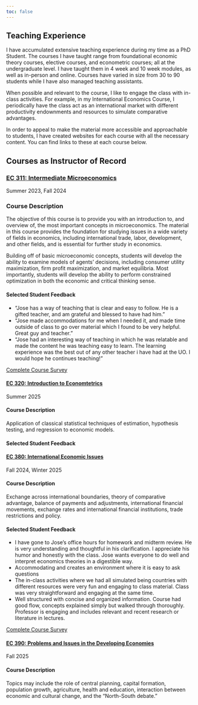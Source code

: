 ```yaml
---
toc: false
---
```


## Teaching Experience

I have accumulated extensive teaching experience during my time as a PhD Student. 
The courses I have taught range from foundational economic theory courses, elective courses, and econometric courses; all at the undergraduate level. 
I have taught them in 4 week and 10 week modules, as well as in-person and online. 
Courses have varied in size from 30 to 90 students while I have also managed teaching assistants. 

When possible and relevant to the course, I like to engage the class with in-class activities. 
For example, in my International Economics Course, I periodically have the class act as an international market with different productivity endownments and resources to simulate comparative advantages. 

In order to appeal to make the material more accessible and approachable to students, I have created websites for each course with all the necessary content.
You can find links to these at each course below.

## Courses as Instructor of Record

### [EC 311: Intermediate Microeconomics](https://theuselessweb.com){.hi target=_blank}

[Summer 2023, Fall 2024]{.h}

::: {.callout-tip appearance="minimal" collapse="true"}
### Course Description

The objective of this course is to provide you with an introduction to, and overview of, the most important concepts in microeconomics.
The material in this course provides the foundation for studying issues in a wide variety of fields in economics, including international trade, labor, development, and other fields, and is essential for further study in economics. 

Building off of basic microeconomic concepts, students will develop the ability to examine models of agents' decisions, including consumer utility maximization, firm profit maximization, and market equilibria. 
Most importantly, students will develop the ability to perform constrained optimization in both the economic and critical thinking sense.

:::

::: {.callout-tip appearance="minimal" collapse="true"}
#### Selected Student Feedback

- "Jose has a way of teaching that is clear and easy to follow. He is a gifted teacher, and am grateful and blessed to have had him."
- "Jose made accommodations for me when I needed it, and made time outside of class to go over material which I found to be very helpful. Great guy and teacher."
- "Jose had an interesting way of teaching in which he was relatable and made the content he was teaching easy to learn. The learning experience was the best out of any other teacher i have had at the UO. I would hope he continues teaching!"

[Complete Course Survey](files/documents/EC311-Winter24-Survey.pdf){target=_blank}

:::

#### [EC 320: Introduction to Economtetrics](https://jrojas1003.github.io/EC-320-Intro-Econometrics/){.hi target=_blank}

[Summer 2025]{.h}

::: {.callout-tip appearance="minimal" collapse="true"}
#### Course Description

Application of classical statistical techniques of estimation, hypothesis testing, and regression to economic models.
:::

::: {.callout-tip appearance="minimal" collapse="true"}
#### Selected Student Feedback

:::

#### [EC 380: International Economic Issues](https://jrojas1003.github.io/EC-380-Intl-Econ-Issues/){.hi target=_blank}

[Fall 2024, Winter 2025]{.h}

::: {.callout-tip appearance="minimal" collapse="true"}
#### Course Description

Exchange across international boundaries, theory of comparative advantage, balance of payments and adjustments, international financial movements, exchange rates and international financial institutions, trade restrictions and policy.

:::

::: {.callout-tip appearance="minimal" collapse="true"}
#### Selected Student Feedback

- I have gone to Jose's office hours for homework and midterm review. He is very understanding and thoughtful in his clarification. I appreciate his humor and honestly with the class. Jose wants everyone to do well and interpret economics theories in a digestible way. 
- Accommodating and creates an environment where it is easy to ask questions 
- The in-class activities where we had all simulated being countries with different resources were very fun and engaging to class material. Class was very straightforward and engaging at the same time. 
- Well structured with concise and organized information. Course had good flow, concepts explained simply but walked through thoroughly. Professor is engaging and includes relevant and recent research or literature in lectures. 

[Complete Course Survey](files/documents/EC380-Fall24-Survey.pdf){target=_blank}

:::

#### [EC 390: Problems and Issues in the Developing Economies](https://theuselessweb.com){.hi target=_blank}

[Fall 2025]{.h}

::: {.callout-tip appearance="minimal" collapse="true"}
#### Course Description

Topics may include the role of central planning, capital formation, population growth, agriculture, health and education, interaction between economic and cultural change, and the "North-South debate."

:::
